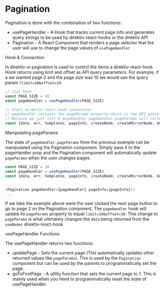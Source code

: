 
<Meta title="Systems/Pagination" />

# Pagination

Pagination is done with the combination of two functions:
* usePageHandler - A Hook that tracks current page info and generates query strings to be used by direktiv-react-hooks or the direktiv API
* Pagination - A React Component that renders a page selector that the user will use to change the page values of `usePageHandler`

<div className="subheading">Hook & Connection</div>

In direktiv-ui pagination is used to control the items a direktiv-react-hook Hook returns using limit and offset as API query parameters. For example, if a we wanted page 2 and the page size was 10 we would use the query param `?limit=10&offset=10`.

```js
// Init hook
const PAGE_SIZE = 10
const pageHandler = usePageHandler(PAGE_SIZE)

// Start direktiv-react-hook connection
// pageHandler contains the pageParams property which is the API query that we need to pass to direktiv hooks. 
// Because we just init'd pageHandler pageHandler.pageParams will currently equal `limit=10&offset=0`
const {data, err, templates, pageInfo, createNode, createMirrorNode, deleteNode, renameNode } = useNodes(Config.url, streamNodes, namespace, path, localStorage.getItem("apikey"), pageHandler.pageParams)
```

<div className="subheading">Manipulating pageParams</div>

The state of `pageHandler.pageParams` from the previous example can be manipulated using the Pagination component. Simply pass it to the pageHandler prop and the Pagination component will automatically update `pageParams` when the user changes pages.

```js
const PAGE_SIZE = 10
const pageHandler = usePageHandler(PAGE_SIZE)
const {data, err, templates, pageInfo, createNode, createMirrorNode, deleteNode, renameNode } = useNodes(Config.url, streamNodes, namespace, path, localStorage.getItem("apikey"), pageHandler.pageParams)

...
<Pagination pageHandler={pageHandler} pageInfo={pageInfo}/>
...
```

If we take the example above were the user clicked the next page button to go to page 2 on the Pagination component, The `pageHandler` hook will update its `pageParams` property to equal `limit=10&offset=10`. This change to `pageParams` is what ultimately changes the `data` being returned from the `useNodes` direktiv-react-hook.

<div className="subheading">usePageHandler Functions</div>

The usePageHandler returns two functions:
* updatePage - Sets the current page (This automatically updates other returned values like `pageParams`). This is used by the `Pagination` component but can be used by the parents to programmatically set the page.
* goToFirstPage - A utility function that sets the current page to 1. This is mainly used when you need to programmatically reset the state of usePageHandler.


